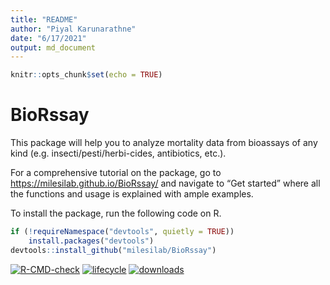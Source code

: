 ```yaml
---
title: "README"
author: "Piyal Karunarathne"
date: "6/17/2021"
output: md_document
---
```


```r
knitr::opts_chunk$set(echo = TRUE)
```


# BioRssay

This package will help you to analyze mortality data from bioassays of any kind (e.g. insecti/pesti/herbi-cides, antibiotics, etc.).

For a comprehensive tutorial on the package, go to <https://milesilab.github.io/BioRssay/> and navigate to “Get started” where all the functions and usage is explained with ample examples.

To install the package, run the following code on R.
```r
if (!requireNamespace("devtools", quietly = TRUE)) 
    install.packages("devtools") 
devtools::install_github("milesilab/BioRssay")
```

<!-- badges: start -->
[![R-CMD-check](https://github.com/milesilab/BioRssay/workflows/R-CMD-check/badge.svg)](https://github.com/milesilab/BioRssay/actions)
[![lifecycle](https://github.com/milesilab/BioRssay/workflows/lifecycle/badge.svg)](https://github.com/milesilab/BioRssay/actions)
[![downloads](https://github.com/milesilab/BioRssay/workflows/downloads/badge.svg)](https://github.com/milesilab/BioRssay/actions)
<!-- badges: end -->
